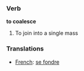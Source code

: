 === Verb ===

'''to coalesce'''

#To join into a single mass

===Translations===
*[[French]]: [[se fondre]]